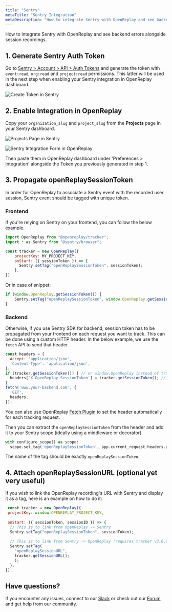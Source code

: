 ```yaml
---
title: "Sentry"
metaTitle: "Sentry Integration"
metaDescription: "How to integrate Sentry with OpenReplay and see backend errors alongside session replays."
---
```


How to integrate Sentry with OpenReplay and see backend errors alongside session recordings.

## 1. Generate Sentry Auth Token

Go to [Sentry > Account > API > Auth Tokens](https://sentry.io/settings/account/api/auth-tokens/) and generate the token with `event:read`, `org:read` and `project:read` permissions. This latter will be used in the next step when enabling your Sentry integration in OpenReplay dashboard.

![Create Token in Sentry](/static/sentry-1.png#center)

## 2. Enable Integration in OpenReplay

Copy your `organization_slug` and `project_slug` from the **Projects** page in your Sentry dashboard.

![Projects Page in Sentry](/static/sentry-2.png#center)

![Sentry Integration Form in OpenReplay](/static/sentry-3.png#center)

Then paste them in OpenReplay dashboard under 'Preferences > Integration' alongside the Token you previously generated in step 1.

## 3. Propagate openReplaySessionToken

In order for OpenReplay to associate a Sentry event with the recorded user session, Sentry event should be tagged with unique token.  

### Frontend
If you're relying on Sentry on your frontend, you can follow the below example.

```javascript
import OpenReplay from "@openreplay/tracker";
import * as Sentry from "@sentry/browser";

const tracker = new OpenReplay({
	projectKey: MY_PROJECT_KEY,
	onStart: ({ sessionToken }) => {
	  Sentry.setTag("openReplaySessionToken", sessionToken);
	},
})
```
Or in case of snippet: 
```javascript
if (window.OpenReplay.getSessionToken()) {
	Sentry.setTag("openReplaySessionToken", window.OpenReplay.getSessionToken());
}
```

### Backend

Otherwise, if you use Sentry SDK for backend, session token has to be propagated from your frontend on each request you want to track. This can be done using a custom HTTP header. In the below example, we use the `fetch` API to send that header.

```javascript
const headers = {
  Accept: 'application/json',
  'Content-Type': 'application/json',
};
if (tracker.getSessionToken()) { // or window.OpenReplay instead of tracker if you're using the snippet
  headers['X-OpenReplay-SessionToken'] = tracker.getSessionToken(); // Inject openReplaySessionToken
}
fetch('www.your-backend.com', {
  'GET',
  headers,
});
```

You can also use OpenReplay [Fetch Plugin](/plugins/fetch) to set the header automatically for each tracking request.

Then you can extract the `openReplaySessionToken` from the header and add it to your Sentry scope (ideally using a middleware or decorator).

```python
with configure_scope() as scope:
  scope.set_tag('openReplaySessionToken', app.current_request.headers.get('X-OpenReplay-SessionToken'))
```

The name of the tag should be exactly `openReplaySessionToken`.

## 4. Attach openReplaySessionURL (optional yet very useful)

If you wish to link the OpenReplay recording's URL with Sentry and display it as a tag, here is an example on how to do it:

```javascript
 const tracker = new OpenReplay({
 projectKey: window.OPENREPLAY_PROJECT_KEY,
 
 onStart: ({ sessionToken, sessionID }) => {
  // This is to link from OpenReplay -> Sentry
  Sentry.setTag("openReplaySessionToken", sessionToken);
 
  // This is to link from Sentry -> OpenReplay (requires tracker v3.6.0+)
  Sentry.setTag(
    "openReplaySessionURL",
    tracker.getSessionURL();
    );
  },
});
```

## Have questions?

If you encounter any issues, connect to our [Slack](https://slack.openreplay.com) or check out our [Forum](https://forum.openreplay.com) and get help from our community.
